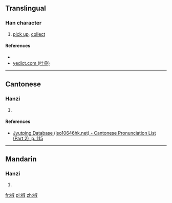 ==Translingual==

===Han character===
{{Han char|rn=64|rad=手|as=08|sn=11|four=|canj=QYFE|ids=⿰扌叔}}

# [[pick up]], [[collect]]

====References====
* {{Han ref|kx=0437.140|dkj=12257|dj=0787.040|hdz=31895.040|uh=6393|ud=25491}}
*[http://yedict.com/htm/63/6393.htm yedict.com (叶典)]

----

==Cantonese==

===Hanzi===
{{yue-hanzi|jyut=[[suk1]]|y=suk1}}

# {{defn|lang=yue|sort=手08}}

====References====
*[http://www.iso10646hk.net/jp/document/download.jsp Jyutping Database (iso10646hk.net) - Cantonese Pronunciation List (Part 2), p. 115]

----

==Mandarin==

===Hanzi===
{{cmn-hanzi|pin=[[shū]] ([[shu1]])|wg=shu<sup>1</sup>}}

# {{defn|lang=cmn|sort=手08}}

[[fr:掓]]
[[pl:掓]]
[[zh:掓]]